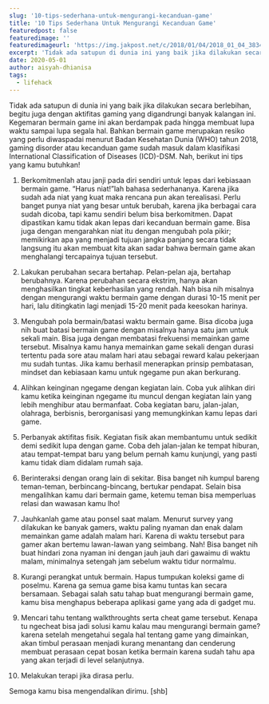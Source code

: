 ```yaml
---
slug: '10-tips-sederhana-untuk-mengurangi-kecanduan-game'
title: '10 Tips Sederhana Untuk Mengurangi Kecanduan Game'
featuredpost: false
featuredimage: ''
featuredimageurl: 'https://img.jakpost.net/c/2018/01/04/2018_01_04_38344_1515040071._large.jpg'
excerpt: 'Tidak ada satupun di dunia ini yang baik jika dilakukan secara berlebihan, begitu juga dengan aktifitas gaming yang digandrungi banyak kalangan ini.'
date: 2020-05-01
author: aisyah-dhianisa
tags:
  - lifehack
---
```


Tidak ada satupun di dunia ini yang baik jika dilakukan secara berlebihan, begitu juga dengan aktifitas gaming yang digandrungi banyak kalangan ini. Kegemaran bermain game ini akan berdampak pada hingga membuat lupa waktu sampai lupa segala hal. Bahkan bermain game merupakan resiko yang perlu diwaspadai menurut Badan Kesehatan Dunia (WHO) tahun 2018, gaming disorder atau kecanduan game sudah masuk dalam klasifikasi International Classification of Diseases (ICD)-DSM. Nah, berikut ini tips yang kamu butuhkan!

1.  Berkomitmenlah atau janji pada diri sendiri untuk lepas dari kebiasaan bermain game.
    “Harus niat!”lah bahasa sederhananya. Karena jika sudah ada niat yang kuat maka rencana pun akan terealisasi. Perlu banget punya niat yang besar untuk berubah, karena jika berbagai cara sudah dicoba, tapi kamu sendiri belum bisa berkomitmen. Dapat dipastikan kamu tidak akan lepas dari kecanduan bermain game. Bisa juga dengan mengarahkan niat itu dengan mengubah pola pikir; memikirkan apa yang menjadi tujuan jangka panjang secara tidak langsung itu akan membuat kita akan sadar bahwa bermain game akan menghalangi tercapainya tujuan tersebut.

2.  Lakukan perubahan secara bertahap.
    Pelan-pelan aja, bertahap berubahnya. Karena perubahan secara ekstrim, hanya akan menghasilkan tingkat keberhasilan yang rendah. Nah bisa nih misalnya dengan mengurangi waktu bermain game dengan durasi 10-15 menit per hari, lalu ditingkatin lagi menjadi 15-20 menit pada keesokan harinya.

3.  Mengubah pola bermain/batasi waktu bermain game.
    Bisa dicoba juga nih buat batasi bermain game dengan misalnya hanya satu jam untuk sekali main. Bisa juga dengan membatasi frekuensi memainkan game tersebut. Misalnya kamu hanya memainkan game sekali dengan durasi tertentu pada sore atau malam hari atau sebagai reward kalau pekerjaan mu sudah tuntas.
    Jika kamu berhasil menerapkan prinsip pembatasan, mindset dan kebiasaan kamu untuk ngegame pun akan berkurang.

4.  Alihkan keinginan ngegame dengan kegiatan lain.
    Coba yuk alihkan diri kamu ketika keinginan ngegame itu muncul dengan kegiatan lain yang lebih menghibur atau bermanfaat. Coba kegiatan baru, jalan-jalan, olahraga, berbisnis, berorganisasi yang memungkinkan kamu lepas dari game.

5.  Perbanyak aktifitas fisik.
    Kegiatan fisik akan membantumu untuk sedikit demi sedikit lupa dengan game.
    Coba deh jalan-jalan ke tempat hiburan, atau tempat-tempat baru yang belum pernah kamu kunjungi, yang pasti kamu tidak diam didalam rumah saja.

6.  Berinteraksi dengan orang lain di sekitar.
    Bisa banget nih kumpul bareng teman-teman, berbincang-bincang, bertukar pendapat. Selain bisa mengalihkan kamu dari bermain game, ketemu teman bisa memperluas relasi dan wawasan kamu lho!

7.  Jauhkanlah game atau ponsel saat malam.
    Menurut survey yang dilakukan ke banyak gamers, waktu paling nyaman dan enak dalam memainkan game adalah malam hari. Karena di waktu tersebut para gamer akan bertemu lawan-lawan yang seimbang.
    Nah! Bisa banget nih buat hindari zona nyaman ini dengan jauh jauh dari gawaimu di waktu malam, minimalnya setengah jam sebelum waktu tidur normalmu.

8.  Kurangi perangkat untuk bermain.
    Hapus tumpukan koleksi game di poselmu. Karena ga semua game bisa kamu tuntas kan secara bersamaan. Sebagai salah satu tahap buat mengurangi bermain game, kamu bisa menghapus beberapa aplikasi game yang ada di gadget mu.

9.  Mencari tahu tentang walkthroughts serta cheat game tersebut.
    Kenapa tu ngecheat bisa jadi solusi kamu kalau mau mengurangi bermain game? karena setelah mengetahui segala hal tentang game yang dimainkan, akan timbul perasaan menjadi kurang menantang dan cenderung membuat perasaan cepat bosan ketika bermain karena sudah tahu apa yang akan terjadi di level selanjutnya.

10. Melakukan terapi jika dirasa perlu.

Semoga kamu bisa mengendalikan dirimu. [shb]
